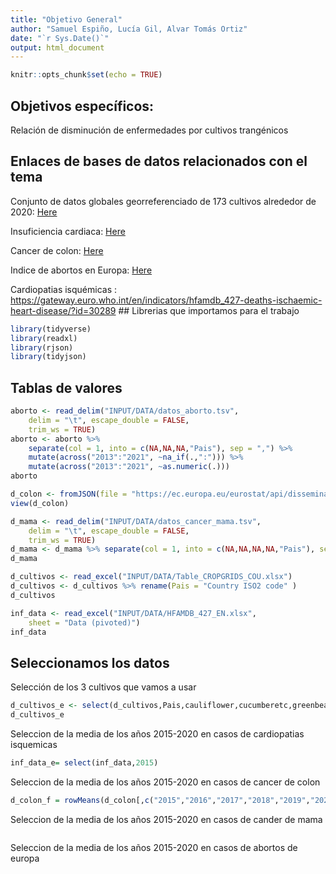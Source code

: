 ```yaml
---
title: "Objetivo General"
author: "Samuel Espiño, Lucía Gil, Alvar Tomás Ortiz"
date: "`r Sys.Date()`"
output: html_document
---
```


```r
knitr::opts_chunk$set(echo = TRUE)
```

## Objetivos específicos: 

 Relación de disminución de enfermedades por cultivos trangénicos

## Enlaces de bases de datos relacionados con el tema

Conjunto de datos globales georreferenciado de 173 cultivos alrededor de 2020: [Here](https://figshare.com/articles/dataset/CROPGRIDS/22491997?file=41952177)

Insuficiencia cardiaca: [Here](https://ec.europa.eu/eurostat/databrowser/view/hlth_ehis_pa2u/default/table?lang=en)

Cancer de colon: [Here](https://ec.europa.eu/eurostat/databrowser/view/hlth_ehis_pa5u/default/table?lang=en)

Indice de abortos en Europa: [Here](https://ec.europa.eu/eurostat/databrowser/view/demo_fabortind/default/table?lang=en) 

Cardiopatias isquémicas : <https://gateway.euro.who.int/en/indicators/hfamdb_427-deaths-ischaemic-heart-disease/?id=30289>
## Librerias que importamos para el trabajo
```r
library(tidyverse)
library(readxl)
library(rjson)
library(tidyjson)
```

## Tablas de valores

```r
aborto <- read_delim("INPUT/DATA/datos_aborto.tsv", 
    delim = "\t", escape_double = FALSE, 
    trim_ws = TRUE)
aborto <- aborto %>%
    separate(col = 1, into = c(NA,NA,NA,"Pais"), sep = ",") %>%
    mutate(across("2013":"2021", ~na_if(.,":"))) %>%
    mutate(across("2013":"2021", ~as.numeric(.)))
aborto
```


```r
d_colon <- fromJSON(file = "https://ec.europa.eu/eurostat/api/dissemination/statistics/1.0/data/hlth_ehis_pa5u?format=JSON&lang=en&time=2014&time=2019")
view(d_colon)


```


```r
d_mama <- read_delim("INPUT/DATA/datos_cancer_mama.tsv", 
    delim = "\t", escape_double = FALSE, 
    trim_ws = TRUE)
d_mama <- d_mama %>% separate(col = 1, into = c(NA,NA,NA,NA,"Pais"), sep = ",")
d_mama
```


```r
d_cultivos <- read_excel("INPUT/DATA/Table_CROPGRIDS_COU.xlsx")
d_cultivos <- d_cultivos %>% rename(Pais = "Country ISO2 code" )
d_cultivos
```
```r
inf_data <- read_excel("INPUT/DATA/HFAMDB_427_EN.xlsx", 
    sheet = "Data (pivoted)")
inf_data
```
## Seleccionamos los datos 

Selección de los 3 cultivos que vamos a usar
```r
d_cultivos_e <- select(d_cultivos,Pais,cauliflower,cucumberetc,greenbean)
d_cultivos_e
```
Seleccion de la media de los años 2015-2020 en casos de cardiopatias isquemicas
```r
inf_data_e= select(inf_data,2015)
```

Seleccion de la media de los años 2015-2020 en casos de cancer de colon
```r
d_colon_f = rowMeans(d_colon[,c("2015","2016","2017","2018","2019","2020")])
```
Seleccion de la media de los años 2015-2020 en casos de cander de mama
```r

```

Seleccion de la media de los años 2015-2020 en casos de abortos de europa
```r

```

